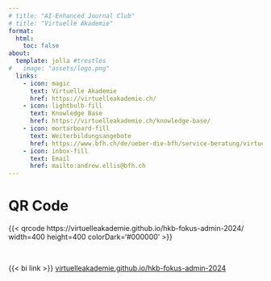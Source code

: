 ```yaml
---
# title: "AI-Enhanced Journal Club"
# title: "Virtuelle Akademie"
format:
  html:
    toc: false
about:
  template: jolla #trestles
#   image: "assets/logo.png"
  links:
    - icon: magic
      text: Virtuelle Akademie
      href: https://virtuelleakademie.ch/
    - icon: lightbulb-fill
      text: Knowledge Base
      href: https://virtuelleakademie.ch/knowledge-base/
    - icon: mortarboard-fill
      text: Weiterbildungsangebote
      href: https://www.bfh.ch/de/ueber-die-bfh/service-beratung/virtuelle-akademie/
    - icon: inbox-fill
      text: Email
      href: mailto:andrew.ellis@bfh.ch
---
```



# QR Code

{{< qrcode https://virtuelleakademie.github.io/hkb-fokus-admin-2024/ width=400 height=400 colorDark='#000000' >}}

<br> 

{{< bi link >}} [virtuelleakademie.github.io/hkb-fokus-admin-2024](https://virtuelleakademie.github.io/hkb-fokus-admin-2024/)

